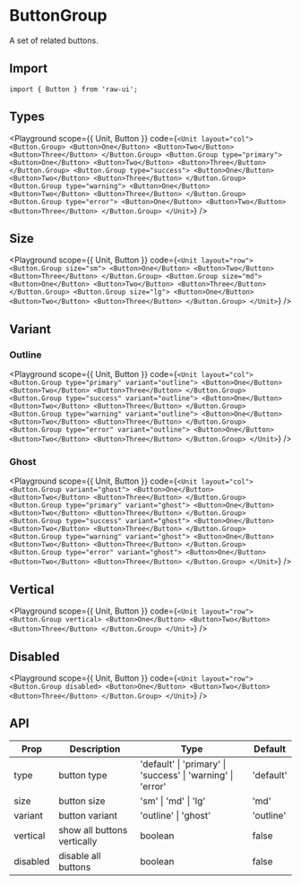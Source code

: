 
# ButtonGroup

A set of related buttons.

## Import

```tsx
import { Button } from 'raw-ui';
```

## Types

<Playground
  scope={{ Unit, Button }}
  code={`
<Unit layout="col">
  <Button.Group>
    <Button>One</Button>
    <Button>Two</Button>
    <Button>Three</Button>
  </Button.Group>
  <Button.Group type="primary">
    <Button>One</Button>
    <Button>Two</Button>
    <Button>Three</Button>
  </Button.Group>
  <Button.Group type="success">
    <Button>One</Button>
    <Button>Two</Button>
    <Button>Three</Button>
  </Button.Group>
  <Button.Group type="warning">
    <Button>One</Button>
    <Button>Two</Button>
    <Button>Three</Button>
  </Button.Group>
  <Button.Group type="error">
    <Button>One</Button>
    <Button>Two</Button>
    <Button>Three</Button>
  </Button.Group>
</Unit>
`}
/>

## Size

<Playground
  scope={{ Unit, Button }}
  code={`
<Unit layout="row">
  <Button.Group size="sm">
    <Button>One</Button>
    <Button>Two</Button>
    <Button>Three</Button>
  </Button.Group>
  <Button.Group size="md">
    <Button>One</Button>
    <Button>Two</Button>
    <Button>Three</Button>
  </Button.Group>
  <Button.Group size="lg">
    <Button>One</Button>
    <Button>Two</Button>
    <Button>Three</Button>
  </Button.Group>
</Unit>
`}
/>

## Variant

### Outline

<Playground
  scope={{ Unit, Button }}
  code={`
<Unit layout="col">
  <Button.Group type="primary" variant="outline">
    <Button>One</Button>
    <Button>Two</Button>
    <Button>Three</Button>
  </Button.Group>
  <Button.Group type="success" variant="outline">
    <Button>One</Button>
    <Button>Two</Button>
    <Button>Three</Button>
  </Button.Group>
  <Button.Group type="warning" variant="outline">
    <Button>One</Button>
    <Button>Two</Button>
    <Button>Three</Button>
  </Button.Group>
  <Button.Group type="error" variant="outline">
    <Button>One</Button>
    <Button>Two</Button>
    <Button>Three</Button>
  </Button.Group>
</Unit>
`}
/>

### Ghost

<Playground
  scope={{ Unit, Button }}
  code={`
<Unit layout="col">
  <Button.Group variant="ghost">
    <Button>One</Button>
    <Button>Two</Button>
    <Button>Three</Button>
  </Button.Group>
  <Button.Group type="primary" variant="ghost">
    <Button>One</Button>
    <Button>Two</Button>
    <Button>Three</Button>
  </Button.Group>
  <Button.Group type="success" variant="ghost">
    <Button>One</Button>
    <Button>Two</Button>
    <Button>Three</Button>
  </Button.Group>
  <Button.Group type="warning" variant="ghost">
    <Button>One</Button>
    <Button>Two</Button>
    <Button>Three</Button>
  </Button.Group>
  <Button.Group type="error" variant="ghost">
    <Button>One</Button>
    <Button>Two</Button>
    <Button>Three</Button>
  </Button.Group>
</Unit>
`}
/>

## Vertical

<Playground
  scope={{ Unit, Button }}
  code={`
<Unit layout="row">
  <Button.Group vertical>
    <Button>One</Button>
    <Button>Two</Button>
    <Button>Three</Button>
  </Button.Group>
</Unit>
`}
/>

## Disabled

<Playground
  scope={{ Unit, Button }}
  code={`
<Unit layout="row">
  <Button.Group disabled>
    <Button>One</Button>
    <Button>Two</Button>
    <Button>Three</Button>
  </Button.Group>
</Unit>
`}
/>

## API

| Prop     | Description                 | Type                                                        | Default   |
| -------- | --------------------------- | ----------------------------------------------------------- | --------- |
| type     | button type                 | 'default' \| 'primary' \| 'success' \| 'warning' \| 'error' | 'default' |
| size     | button size                 | 'sm' \| 'md' \| 'lg'                                        | 'md'      |
| variant  | button variant              | 'outline' \| 'ghost'                                        | 'outline' |
| vertical | show all buttons vertically | boolean                                                     | false     |
| disabled | disable all buttons         | boolean                                                     | false     |
